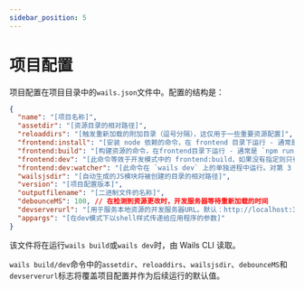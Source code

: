 ```yaml
---
sidebar_position: 5
---
```


# 项目配置

项目配置在项目目录中的`wails.json`文件中。配置的结构是：

```json
{
  "name": "[项目名称]",
  "assetdir": "[资源目录的相对路径]",
  "reloaddirs": "[触发重新加载的附加目录（逗号分隔），这仅用于一些重要资源配置]",
  "frontend:install": "[安装 node 依赖的命令，在 frontend 目录下运行 - 通常是 `npm install`]",
  "frontend:build": "[构建资源的命令，在frontend目录下运行 - 通常是 `npm run build`]",
  "frontend:dev": "[此命令等效于开发模式中的 frontend:build，如果没有指定则只有 frontend:build]",
  "frontend:dev:watcher": "[此命令在 `wails dev` 上的单独进程中运行。对第 3 方观察者有用]",
  "wailsjsdir": "[自动生成的JS模块将被创建的目录的相对路径]",
  "version": "[项目配置版本]",
  "outputfilename": "[二进制文件的名称]",
  "debounceMS": 100, // 在检测到资源更改时，开发服务器等待重新加载的时间
  "devserverurl": "[用于服务本地资源的开发服务器URL。默认：http://localhost:34115]",
  "appargs": "[在dev模式下以shell样式传递给应用程序的参数]"
}
```

该文件将在运行`wails build`或`wails dev`时，由 Wails CLI 读取。

`wails build/dev`命令中的`assetdir`、`reloaddirs`、`wailsjsdir`、`debounceMS`和`devserverurl`标志将覆盖项目配置并作为后续运行的默认值。
